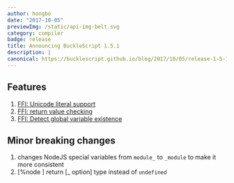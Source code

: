 ```yaml
---
author: hongbo
date: "2017-10-05" 
previewImg: /static/api-img-belt.svg
category: compiler
badge: release
title: Announcing BuckleScript 1.5.1
description: |
canonical: https://bucklescript.github.io/blog/2017/10/05/release-1-5-1
---
```


## Features

1. [FFI: Unicode literal
   support](http://bucklescript.github.io/bucklescript/Manual.html#_unicode_support_since_1_5_1)
2. [FFI: return value
   checking](http://bucklescript.github.io/bucklescript/Manual.html#_unicode_support_since_1_5_1)
3. [FFI: Detect global variable
   existence](http://bucklescript.github.io/bucklescript/Manual.html#_detect_global_varialbe_existence_code_bs_external_code_since_1_5_1)

## Minor breaking changes

1. changes NodeJS special variables from `module_` to `_module` to make it more consistent
2. [%node ] return [_ option] type instead of `undefined`

